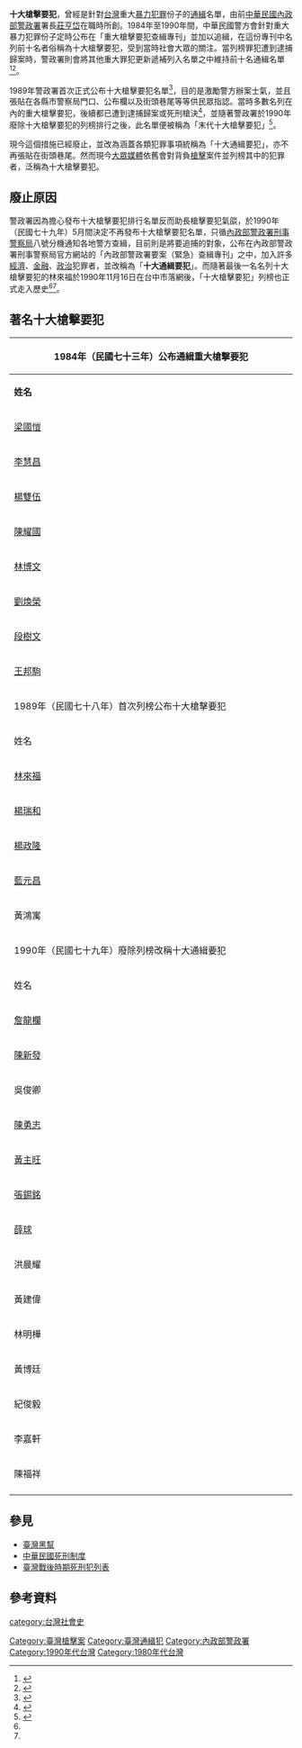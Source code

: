 '''十大槍擊要犯'''，曾經是針對[[台灣|台灣]]重大[[暴力|暴力]][[犯罪|犯罪]]份子的[[通緝|通緝]]名單，由前[[中華民國內政部警政署|中華民國內政部警政署]]署長[[莊亨岱|莊亨岱]]在職時所創。1984年至1990年間，中華民國警方會針對重大暴力犯罪份子定時公布在「重大槍擊要犯查緝專刊」並加以追緝，在這份專刊中名列前十名者俗稱為十大槍擊要犯，受到當時社會大眾的關注。當列榜罪犯遭到逮捕歸案時，警政署則會將其他重大罪犯更新遞補列入名單之中維持前十名通緝名單<ref name=":0">{{Cite news|url=https://news.ltn.com.tw/news/society/paper/423504|title=＜小檔案＞十大槍擊要犯|author=黃敦硯|date=2010-08-30|work=|publisher=自由時報|accessdate=|language=|format=}}</ref><ref name=":1">{{Cite web|title=以前的十大槍擊要犯，為什麼取消了？|url=https://www.facebook.com/plainlaw.me/posts/2241476179461410|accessdate=|author=法律白話文運動|date=2019-02-10|format=|publisher=|language=}}</ref>。

1989年警政署首次正式公布十大槍擊要犯名單<ref>{{Cite news|url=https://news.tvbs.com.tw/local/130001|title=10大槍擊要犯 78年首公布激勵員警|author=廖芳潔、陳其銳|date=2009-05-11|work=|publisher=TVBS|accessdate=|language=|format=|archive-date=2019-08-21|archive-url=https://web.archive.org/web/20190821015107/https://news.tvbs.com.tw/local/130001|dead-url=no}}</ref>，目的是激勵警方辦案士氣，並且張貼在各縣市警察局門口、公布欄以及街頭巷尾等等供民眾指認。當時多數名列在內的重大槍擊要犯，後續都已遭到逮捕歸案或死刑槍決<ref>{{Cite news|url=https://web.archive.org/web/20111130224444/http://www.nownews.com/2003/09/04/545-1508488.htm|title=十大槍擊要犯 縱橫70年代 多數伏法或橫死|author=余佳真、黃淳璟|date=2003-09-04|work=|publisher=今日新聞|accessdate=|language=|format=}}</ref>，並隨著警政署於1990年廢除十大槍擊要犯的列榜排行之後，此名單便被稱為「末代十大槍擊要犯」<ref>{{Cite news|url=https://www.mirrormedia.mg/story/20190716soc008/|title=槍擊要犯黃村的人生下半場 聽父親的話「好好做人」|author=林慶祥|date=2019-07-16|work=|publisher=鏡週刊|accessdate=|language=|format=|archive-date=2019-07-16|archive-url=https://web.archive.org/web/20190716101456/https://www.mirrormedia.mg/story/20190716soc008/|dead-url=no}}</ref>。

現今這個措施已經廢止，並改為涵蓋各類犯罪事項統稱為「十大通緝要犯」，亦不再張貼在街頭巷尾。然而現今[[大眾媒體|大眾媒體]]依舊會對背負[[槍擊|槍擊]]案件並列榜其中的犯罪者，泛稱為十大槍擊要犯。

==廢止原因==

警政署因為擔心發布十大槍擊要犯排行名單反而助長槍擊要犯氣燄，於1990年（民國七十九年）5月間決定不再發布十大槍擊要犯名單，只循[[內政部警政署刑事警察局|內政部警政署刑事警察局]]八號分機通知各地警方查緝，目前則是將要追捕的對象，公布在內政部警政署刑事警察局官方網站的「內政部警政署要案（緊急）查緝專刊」之中，加入許多[[经济|經濟]]、[[金融|金融]]、[[政治|政治]]犯罪者，並改稱為「'''十大通緝要犯'''」。而隨著最後一名名列十大槍擊要犯的林來福於1990年11月16日在台中市落網後，「十大槍擊要犯」列榜也正式走入歷史<ref name=":0" /><ref name=":1" />。

==著名十大槍擊要犯==
{| class="wikitable" style="width:100%;"
! colspan="2" |1984年（民國七十三年）公布通緝重大槍擊要犯
|-
!style="width:10%"|'''姓名'''||'''備註'''
|-
| [[梁國愷|梁國愷]]||綽號「珍珠呆」，[[萬華區|台北萬華人]]，[[外省人|外省]]第二代，萬華角頭[[芳明館|芳明館]]頭號殺手，與高雄[[西北幫|西北幫]]本省籍殺手李慧昌在槍擊要犯排名並駕齊驅，江湖上稱他們為「北梁南李」，因槍殺自家老大聞名而開啟小弟殺害老大的風氣，身揹多條人命。1984年在警方圍捕槍戰中服氰化鉀膠囊自殺身亡，警察也在圍捕中遭到他用[[英特拉泰克TEC-9半自動手槍|TEC-9]]射傷<ref>{{cite web |url=https://news.tvbs.com.tw/other/392690 |title=「珍珠呆」槍殺大哥　梁國愷聲名大噪 |date=2003-11-26 |website=TVBS新聞 |accessdate=2018-11-06 |archive-date=2019-06-09 |archive-url=https://web.archive.org/web/20190609193509/https://news.tvbs.com.tw/other/392690 |dead-url=no }}</ref>。
|-
| [[李慧昌|李慧昌]]||綽號「昌仔」、「瘋狂殺手」，高雄人，[[西北幫|西北幫]]本省籍殺手，在槍擊要犯排名裡與臺北[[芳明館|芳明館]]頭號殺手梁國愷並駕齊驅，江湖上將他們稱為「北梁南李」，並再與楊雙伍、陳耀國並列為「亡命三煞」。1984年9月，因被警察循線圍捕，見無處可逃，舉槍自盡<ref>林伯驊、藍凱誠.[https://udn.com/news/story/11315/3921980 飲彈斃命 襲警亡命徒下場都慘] {{Wayback|url=https://udn.com/news/story/11315/3921980 |date=20190821072301 }}.聯合報.2019-07-11</ref>。
|-
| [[楊雙伍|楊雙伍]]||綽號「雙伍仔」、「南霸天」，[[六龜區|高雄六龜]]人，1983年曾槍擊已故知名藝人[[高凌風|高凌風]]引起軒然大波，為台灣第一起槍擊藝人的案例，並與李慧昌、陳耀國並列為「亡命三煞」。1987年逃亡期間在日本犯下[[四海幫|四海幫]]幫主[[劉偉民|劉偉民]]命案，劉偉民因手槍卡彈來不及反擊而被當場格斃，此案當時震驚臺、日兩地。出獄後淡出江湖，現任高雄市藝能職業工會理事長<ref>{{Cite news|url=https://news.cts.com.tw/cts/society/201102/201102100668656.html|title=民國71年 17歲就殺人! 楊雙伍槍擊高凌風|author=|date=2011-02-10|work=|publisher=華視新聞|accessdate=|language=|format=|archive-date=2017-07-19|archive-url=https://web.archive.org/web/20170719214644/http://news.cts.com.tw/cts/society/201102/201102100668656.html|dead-url=no}}</ref><ref>{{Cite news|url=http://old.ltn.com.tw/2003/new/sep/3/today-so6.htm|title=十大槍擊要犯楊雙伍 假釋出獄|author=余瑞仁|date=2003-09-03|work=|publisher=自由時報|accessdate=|language=|format=|archive-date=2020-11-27|archive-url=https://web.archive.org/web/20201127221746/http://old.ltn.com.tw/2003/new/sep/3/today-so6.htm|dead-url=no}}</ref>。
|-
|[[陳耀國|陳耀國]]
|綽號「耀國仔」，高雄人，高雄苓雅寮聯宏幫殺手，1981年因殺人及爆炸案被捕，並利用借提偵訊時於台東法院脫逃。逃亡期間犯下二十件刑案，並與警方發生多次槍戰而被列為十大槍擊要犯，與楊雙伍、李慧昌並列為「亡命三煞」。逃亡12年後於1995年落網逮捕歸案。假釋出獄後淡出江湖趨向低調<ref>{{Cite news|url=https://tw.appledaily.com/headline/20070516/XUPPMF4G6C2NZYCJTCC4QXUVM4/|title=角頭大哥母出殯 重機車前導|author=|date=2007-05-16|work=|publisher=蘋果日報|accessdate=|language=|format=|archive-date=2020-11-27|archive-url=https://web.archive.org/web/20201127203705/https://tw.appledaily.com/headline/20070516/XUPPMF4G6C2NZYCJTCC4QXUVM4/|dead-url=no}}</ref>。
|-
| [[林博文|林博文]]||綽號「美國博仔」，[[沙鹿區|台中沙鹿]]人，父親為[[美國空軍|美國空軍]]地勤人員，母親為眷村子弟，因此他為中美混血，兒時因五官深邃時常遭到同儕霸凌，導致性格暴戾，加入黑幫[[十五神虎幫|十五神虎幫]]並數次以搶劫賭場之方式奪取大量財物而聲名大噪， 80年代曾與前政治人物[[顏清標|顏清標]]交戰，後者因火力不敵南下跑路。1984年於台中住宅遭到逮捕， 抓捕期間與警察交火槍殺一位名為洪旭之警隊長，遭到[[軍事法庭|軍事法庭]]判處死刑定讞，於1985年3月11日槍決伏法<ref>{{cite web |url=https://www.youtube.com/watch?v=YKft2ueLSgY |title=台美混血殺手美國博仔／火力驚人首次使用震撼彈 |date=2019-07-28 |website=台灣啟示錄 |access-date=2020-07-02 |archive-date=2021-08-28 |archive-url=https://web.archive.org/web/20210828194447/https://www.youtube.com/watch?v=YKft2ueLSgY }}</ref>。
|-
| [[劉煥榮|劉煥榮]]||綽號「神經劉」、「冷面殺手」，[[北屯區|台中北屯人]]，[[外省人|外省]]第二代，[[竹聯幫|竹聯幫]]忠堂執事，因涉入[[大樹林幫|楊柏峰]]命案、廖龍輝命案、張德憶命案、游國麟命案與菲律賓陳氏兄弟滅門血案，遭判處死刑並於1993年槍決伏法。入刑場前曾高喊「我對不起[[國家|國家]]，[[中華民國|中華民國]][[萬歲|萬歲]]！」<ref>{{cite web |url=https://news.cts.com.tw/cts/general/201012/201012140630600.html |title=民國100年最冷酷殺手! 劉煥榮專殺老大 |date=2010-12-14 |website=華視新聞 |accessdate=2018-10-29 |archive-date=2018-10-29 |archive-url=https://web.archive.org/web/20181029232342/https://news.cts.com.tw/cts/general/201012/201012140630600.html |dead-url=no }}</ref><ref>{{cite web |url=https://www.youtube.com/watch?v=Z1x7Rop09Bw |title=黑道輓歌「劉煥榮悲歌」 |date=2015-05-02 |website=法眼黑與白 |access-date=2018-10-29 |archive-date=2022-04-26 |archive-url=https://web.archive.org/web/20220426203123/https://www.youtube.com/watch?v=Z1x7Rop09Bw }}</ref>。
|-
| [[段樹文|段樹文]]||綽號「細鯽仔」，[[八德區|桃園八德]]人，曾與[[劉煥榮|劉煥榮]]、游國麟犯下楊柏峰命案、郭江南命案而聲名大噪被列為十大槍擊要犯，曾被法院判處無期徒刑，並獲兩次減刑假釋出獄。曾涉嫌參與張錫銘集團以及成立[[天道盟正義會|天道盟正義會]]等幫派組織而遭警方逮捕並起訴。現為[[桃園市議會|桃園市議會]][[市議員|市議員]]，成為史上第一位被列為十大槍擊要犯並當選市議員的政治人物<ref>{{Cite news|url=https://news.ltn.com.tw/news/society/paper/28380|title=段樹文 國內首批十大槍擊要犯|author=邱俊福、王俊忠、余瑞仁|date=2005-08-05|work=|publisher=自由時報|accessdate=|language=|format=|archive-date=2018-11-15|archive-url=https://web.archive.org/web/20181115103349/http://news.ltn.com.tw/news/society/paper/28380|dead-url=no}}</ref>。
|-
| [[王邦駒|王邦駒]]||綽號「小四」，[[萬華區|台北萬華人]]，[[外省人|外省]]第二代，與綽號「珍珠呆」的梁國愷同為[[芳明館|芳明館]]知名殺手，出獄後淪為毒蟲，有殺人、販毒等前科，曾名列十大槍擊要犯之首。2005年假釋出獄後再遭法院傳喚而逃亡數年，並在2015年遭查獲逮捕入獄服刑<ref>{{Cite news|url=https://news.ltn.com.tw/news/society/paper/909591|title=巧！當年的頭號槍擊要犯 撞臉阮經天|author=余衡、鄒念祖|date=2015-08-25|work=|publisher=自由時報|accessdate=|language=|format=|archive-date=2019-12-07|archive-url=https://web.archive.org/web/20191207232316/https://news.ltn.com.tw/news/society/paper/909591|dead-url=no}}</ref>。
|-
! colspan="2" |1989年（民國七十八年）首次列榜公布十大槍擊要犯
|-
!姓名
!備註
|-
| [[林來福|林來福]]||綽號「來來」、「鬼見愁」，嘉義市人，末代槍擊要犯之首，民國48年出生於嘉義，因與一個香腸攤販老闆的糾紛，開啟了他的江湖之路。總共背負27條人命，民國79年於台中落網，警察逮捕他時，發現他軍火強大，所有的軍火加起來總共有一個連的火力。與妻子在[[臺中監獄|臺中監獄]]辦完結婚後，翌年死刑槍決<ref>{{Cite news|url=https://www.youtube.com/watch?v=b8f-YD57G2I|title=鬼見愁林來福 殺香腸販開啟殺戮之門|author=洪培翔. 台灣啟示錄|date=2018-11-04|work=|publisher=東森新聞|accessdate=|language=|format=|archive-date=2020-03-01|archive-url=https://web.archive.org/web/20200301034122/https://www.youtube.com/watch?v=b8f-YD57G2I|dead-url=no}}</ref>。
|-
| [[楊瑞和|楊瑞和]]||綽號「馬仔」、「小馬哥」，[[岡山區|高雄岡山]]人、習慣在犯案時穿著一件風衣外套，並在裡面掛一排的子彈、幾顆手榴彈與兩把手槍，總共犯下超過9件命案，曾經到[[高雄市政府警察局|高雄市政府警察局]]開槍掃射，並投書[[中國時報|中國時報]]向[[天道盟|天道盟]]嗆聲與恐嚇。1990年3月25日，遭警察圍捕攻堅，在與警察用對講機談判10分鐘後，在妻小面前舉槍自盡<ref name="#1">[https://news.cts.com.tw/cts/general/201012/201012130629893.html 【法網專題】 民國79年江湖不歸路! 亡命之徒"楊瑞和"] {{Wayback|url=https://news.cts.com.tw/cts/general/201012/201012130629893.html |date=20190609144455 }}華視新聞 2010-12-13</ref>。
|-
| [[楊政隆|楊政隆]]||綽號「黑豆仔」，與「白猴」黎祝安同為小馬哥楊瑞和之心腹，警察在攻堅楊瑞和之前，將其逮捕。1990年3月25日，遭警察圍捕攻堅，在無處可逃的景況下，棄械投降<ref name="#1"/>。
|-
|[[藍元昌|藍元昌]]
|綽號「阿昌」，[[台中市|台中市]]人，1980年代在中部地區涉及多起綁架勒贖、槍擊等犯罪事件，因火力強大被警方稱為被稱為「行動軍火庫」，1989年及2000年兩次警方發生圍捕槍戰遭到逮捕入獄，目前正在服刑中<ref>{{Cite news|url=https://www.youtube.com/watch?v=0VrdLrs0cog|title=親兄弟身處黑白兩道！警兄上銬藍元昌 因弟弟一生仕途不順|author=張硯卿. 重案追緝令|date=2018-07-09|work=|publisher=三立新聞|accessdate=|language=|format=|archive-date=2020-03-01|archive-url=https://web.archive.org/web/20200301053201/https://www.youtube.com/watch?v=0VrdLrs0cog|dead-url=no}}</ref><ref>{{Cite news|url=https://news.cts.com.tw/cts/society/201012/201012150631445.html|title=民國87年出獄繼續犯案 藍元昌不歸路|author=|date=2010-12-15|work=|publisher=華視新聞|accessdate=|language=|format=|archive-date=2016-11-11|archive-url=https://web.archive.org/web/20161111015129/http://news.cts.com.tw/cts/society/201012/201012150631445.html|dead-url=no}}</ref>。
|-
| 黃鴻寓||綽號「黑牛」，[[線西鄉|彰化線西]]人，曾經是「鬼見愁」林來福的左右手，後來看不慣林來福的作風因而自立門戶，受不了[[天道盟|天道盟]]到處劫財自己卻分不到一杯羹，於是在台北景美打死了[[天道盟|天道盟]][[不倒會|不倒會]]老大林重伯，並在臺中羅浮宮酒店犯下開槍縱火案燒死無黨籍[[立法委員|立法委員]][[羅福助|羅福助]]之兄羅亨科，因此被列為十大槍擊要犯第二名，沒想到後來又槍擊[[彰化縣|彰化縣]]立法委員[[陳湧源|陳湧源]]，使其半身癱瘓，成為全臺灣第一個恐嚇與槍擊民意代表的十大槍擊要犯，1991年在[[臺中監獄|臺中監獄]]槍決伏法<ref>{{Cite news|url=https://news.ebc.net.tw/news/society/140723|title=槍殺角頭身背六條人命 橫行中台灣的黑牛黃鴻寓|author=|date=2018-11-23|work=|publisher=東森新聞|accessdate=|language=|format=|archive-date=2020-02-04|archive-url=https://web.archive.org/web/20200204063304/https://news.ebc.net.tw/News/society/140723|dead-url=no}}</ref>。
|-
! colspan="2" |1990年（民國七十九年）廢除列榜改稱十大通緝要犯
|-
!姓名
!備註
|-
| [[詹龍欄|詹龍欄]]||綽號「穿山甲」，[[東山區_(臺南市)|台南東山]]人，在台南因與友人盧照琴涉入[[竹聯幫|竹聯幫]]台南分會老大宋大凱命案而逃往菲律賓，在逃時再與軍火大亨許金德合作走私槍械。最終與許金德發生口角遭詹龍欄的小弟槍殺，詹龍欄因此案逃往大陸，再涉及綁架毒品大亨黃上豐獲得贖金，後遭中國公安與台灣警方以引渡條約聯手逮捕遣送回國。曾在監獄因遭楊雙伍砍傷而與越獄大王[[徐開喜|徐開喜]]一起逃獄，犯下多起綁架案。於2020年9月23日成功辦理假釋出獄<ref>{{Cite news|url=https://tw.appledaily.com/local/20200930/T3YHS45V7NFD5DHOPI76WFES5A/|title=「穿山甲」詹龍欄關18年出獄！34次求假釋破紀錄　回老家親友認不得|author=劉榮輝、林泊志|date=2020-09-30|work=|publisher=蘋果日報|accessdate=|language=|format=}}</ref>。
|-
| [[陳新發_(罪犯)|陳新發]]||綽號「阿龍」，[[冬山鄉|宜蘭冬山]]人，犯下50餘起重案，先後殺害兩名刑事警察；1992年4月13日「獵龍專案」在臺北市信義區吳興街公寓與警察爆發警匪槍戰，最後與兩名手下陳根龍與張耀天死於警方[[震撼彈|震撼彈]]與公寓天然氣外洩所引發的[[氣爆|氣爆]][[火災|火災]]。當時三人以[[M16突擊步槍|M16突擊步槍]]、[[MAC-11衝鋒槍|MAC-11衝鋒槍]]與[[M26手榴彈|M26手榴彈]]在房間臥室與警察相互開槍射擊，耗盡了[[臺北市政府警察局|臺北市政府警察局信義分局]]支援的所有彈藥，事後現場清點彈孔，高達兩千多發。該案由於地居臺北市中心、僵持甚久，是臺灣媒體首次以SNG車，長時間現場報導的槍戰<ref>{{cite web |url=http://news.ltn.com.tw/news/society/paper/25107 |title=15年抓3條龍 2警殉識 |date=2005-07-15 |website=自由時報 |accessdate=2018-10-30 |archive-date=2018-07-13 |archive-url=https://web.archive.org/web/20180713144234/http://news.ltn.com.tw/news/society/paper/25107 |dead-url=no }}</ref><ref>{{cite web |url=https://www.youtube.com/watch?v=faAwCRk4kPM |title=陳新發砍老大、殺警察 侯友宜丟震撼彈、2000發子彈的獵龍專案！？ |date=2013-09-04 |website=關鍵時刻2300 |access-date=2018-10-30 |archive-date=2022-01-04 |archive-url=https://web.archive.org/web/20220104031752/https://www.youtube.com/watch?v=faAwCRk4kPM }}</ref><ref>{{cite web |url=https://news.cts.com.tw/cts/society/201012/201012070625822.html |title=【法網專題】民國八十一當街槍殺兩刑警 宜蘭龍陳新發 |date=2010-12-07 |website=華視新聞 |accessdate=2018-10-30 |archive-date=2018-10-30 |archive-url=https://web.archive.org/web/20181030170453/https://news.cts.com.tw/cts/society/201012/201012070625822.html |dead-url=no }}</ref>。
|-
| 吳俊卿||綽號「蕃薯仔」，[[二林鎮|彰化二林]]人，因犯案手法兇狠與火力強大，23歲就被列為通緝槍擊要犯。

警方在追緝時，發現他的犯案過程都是有人經過精心策劃，後來才發現他的軍師，竟為前刑警華敏璽，華被捕後，供出其藏匿地點。

2003年，警方成立「拔薯專案」，7月，在臺中梧棲將其逮捕歸案。

2021年已通過假釋出獄。
|-
| [[陳勇志_(罪犯)|陳勇志]]||綽號「阿志」，[[潭子區|台中潭子]]人，曾經被列為亞洲五大通緝犯，因案逃至中國大陆，後來被中國公安與臺灣警察以引渡條約聯手逮捕，遣送回國，目前入監服刑中。<ref>劉婉君、王捷、江志雄、張瑞楨、王善嬿、周湘芸.[https://news.ltn.com.tw/news/society/paper/1311447 槍擊要犯薛球服刑14年肝病亡 張錫銘3大咖還在關] {{Wayback|url=https://news.ltn.com.tw/news/society/paper/1311447 |date=20190821023615 }}.自由時報.2019-08-18</ref>，死刑定讞等待執行。2019年6月10日，[[臺灣高等法院臺中分院|臺灣高等法院臺中分院]]更三審宣判及駁回上訴定讞，維持判處無期徒刑<ref>張文川.[https://news.ltn.com.tw/news/society/breakingnews/2817399 「酒店殺手」3度槍殺奪4命 槍擊要犯陳勇志逃死定讞] {{Wayback|url=https://news.ltn.com.tw/news/society/breakingnews/2817399 |date=20190821064940 }}.自由時報.2019-06-10</ref>。
|-
| [[黃主旺|黃主旺]]||綽號「主旺仔」、「鬼見愁」，[[芳苑鄉|彰化芳苑]]人，1993年策劃謀殺天道盟不倒會長謝通運而聲名大噪，後續涉及多起槍擊案與謀殺案被警方列為十大槍擊要犯。2000年曾經連闖14關成功越獄，後再遭到逮捕並於2015年死刑槍決伏法<ref>{{Cite news|url=https://news.ltn.com.tw/news/society/breakingnews/1340269|title=黃主旺活埋殺人百般逃死 多活30分鐘仍伏法|author=楊政郡|date=2015-06-05|work=|publisher=自由時報|accessdate=|language=|format=|archive-date=2020-02-16|archive-url=https://web.archive.org/web/20200216113712/https://news.ltn.com.tw/news/society/breakingnews/1340269|dead-url=no}}</ref>。
|-
| [[張錫銘|張錫銘]]||綽號「小黑」、「惡龍」，[[東山區_(臺南市)|台南東山]]人，為「穿山甲」[[詹龍欄|詹龍欄]]徒弟，有「移動軍火庫」之稱，曾在與警察對峙時，使用[[AK-47|AK-47]]與[[斯泰爾AUG突擊步槍|斯泰爾AUG突擊步槍]]架住一名老農民後攔車逃跑，有槍砲、殺人、擄人勒贖前科。2005年遭到逮捕後遭法院判無期徒刑，目前在[[臺南監獄|臺南監獄]]服刑中<ref>{{Cite news|url=https://www.setn.com/News.aspx?NewsID=810116|title=前槍擊要犯張錫銘...12假釋都失敗！移北院行政庭審理|author=莊沛儀|date=2020-09-07|work=|publisher=三立新聞|accessdate=|language=|format=|archive-date=2020-11-24|archive-url=https://web.archive.org/web/20201124152923/https://www.setn.com/News.aspx?NewsID=810116|dead-url=no}}</ref>。
|-
|[[薛球|薛球]]
|綽號「阿球」、「惡虎」，[[竹東鎮|新竹竹東]]人，與黃新堯、陳益華合流組成強盜集團，犯下14件持槍強盜案，2件擄人勒贖及2件恐嚇取財案，其中綁架台中市議長張宏年振驚社會，刑事局成立「獵虎專案」全面展開追緝，並於2007年7月逮捕歸案並判處無期徒刑。2019年8月病逝於台南監獄<ref>{{Cite news|url=https://www.chinatimes.com/newspapers/20190818000555-260106?chdtv|title=18重案判無期 大盜薛球病逝|author=洪榮志、王文郁|date=2019-08-18|work=|publisher=中國時報|accessdate=|language=|format=|archive-date=2022-03-05|archive-url=https://web.archive.org/web/20220305174111/https://www.chinatimes.com/newspapers/20190818000555-260106?chdtv}}</ref>。
|-
| 洪晨耀||綽號「阿俊」，[[嘉義|嘉義]]人，與小弟張俊宏是道上知名的雙槍俠，曾犯下[[新竹|新竹]][[峨眉鄉|峨眉鄉]]民宅槍擊案，造成兩死一重傷，後來重傷的屋主還是撐不住過世了，但其實遭槍殺的屋主是洪晨耀的恩人，在他被關出來不斷的接濟他還提供他工作，竟因一筆小額的款項造成兩人起爭執，還互相毆打，最後卻死在自己好朋友的槍下。

後來洪晨耀在老家附近的透天厝被捕，起出兩把[[M1911手槍|M1911手槍]]與44發[[.45_ACP|.45手槍子彈]]，但被捕後的洪晨耀依舊不後悔犯了這個案子，甚至向警方表示，快點把他帶去刑場[[槍決|槍決]]，他要繼續去找三位死者報仇，民國95年遭判處[[死刑|死刑]]定讞，民國99年槍決伏法。
|-
|黃建偉||綽號「矮仔偉」，[[桃園市|桃園]][[小南門幫|小南門幫]]幫主。
2002年間，黃建偉因小弟汪士傑與其酒店女友有染，憤而陸續以硫酸、槍擊方式，傷害小弟與殺害其舅舅，該名酒店女子也遭潑酸後行蹤不明至今生死未卜。後來幫內小弟王給臣覺得黃建偉手段太殘忍，酒後向桃園市政府警察局大溪分局警方透露此事，警方因此多次針對黃建偉展開圍捕並爆發槍戰。同年11月，黃建偉再教唆手下游萬益、邱嘉勝等人，於幫內小弟王給臣所經營的「大支牛肉快炒店」裡向王給臣開十多槍斃命。
2003年間，警方展開全面追緝以他為首的小南門幫份子，黃建偉為了跑路陸續向多位民意代表勒贖跑路費，並遭部份民代拒絕憤而再向時任立法委員李鎮楠、市議員林良益等服務處開槍示威，囂張行徑及兇殘手段震驚社會，隨後黃建偉潛逃至中國大陸躲避追緝，其手下在2004年間相繼落網。
2018年因在珠海犯下綁架勒贖案在大陸被逮，廣東珠海法院12月31日依入境發展黑社會組織罪、綁架罪、非法拘禁罪，數罪並罰，判處黃建偉死刑，緩期二年執行，並處沒收個人全部財產，且限制減刑。由於是被判「死刑緩期執行」，只要黃建偉在緩期內沒有故意犯罪，就能減為無期徒刑。
|-
|林明樺||綽號「阿樺」、「明樺仔」，[[台中|台中]][[梧棲區|梧棲]]人，林明樺犯罪集團主謀，與黃博廷是拜把兄弟，負責提供武器(一人4[[突擊步槍|長]]4[[衝鋒槍|短]]、3發[[槍榴彈|槍榴彈]]、200多發子彈與1枚[[汽油彈|汽油彈]])、籌劃綁架、拿贖款等事務，交代成員如果碰到警察，就直接火拼，如果拼不過，就直接自殺，曾犯下震驚全台的台中耕讀園槍擊案，因與日信當舖員工談判破裂，當場與成員黃博廷、紀俊毅與李嘉軒一起槍殺了三名討債集團員工李文宗、洪勝宏、林佳輝並重傷了傅姓與蔡姓員工，後為了籌錢跑路，與成員一起綁架大甲[[鎮瀾宮|鎮瀾宮]]副董事長鄭銘坤，要求贖金一億元，將人綁在[[高雄縣|高雄縣]][[大寮鄉|大寮鄉]]，經[[顏清標|顏清標]]與[[李照雄|李照雄]]出面向中南部江湖人士多方籌錢後，籌出贖金2500萬，在拿到贖金後釋放鄭銘坤，但三個月後，又綁架了嘉義台商蔡明福，要求贖金三億元，將人綁在[[台北縣|台北縣]][[三芝鄉|三芝鄉]]淺水灣渡假村，與紀俊毅在基隆八斗子漁港準備拿到贖金偷渡到中國大陸的最後一刻，遭到警方逮捕，後被押解時，服氰酸鉀膠囊自殺身亡。
|-
|黃博廷||綽號「小黑」、「黑人」，[[台中|台中]][[沙鹿區|沙鹿]]人，林明樺拜把兄弟，負責進行籌劃、籌備三餐與看管人質，曾參與耕讀園槍擊案、大甲[[鎮瀾宮|鎮瀾宮]]副董事長鄭銘坤綁架案與嘉義台商蔡明福綁架案，在[[維安特勤隊|維安特勤隊]]晚上九點撕票前攻堅救人時，和李嘉軒使用[[P90|P90]]和[[AR-15|AR-15]]與警方爆發三波槍戰，但最後在與警方談判和朋友勸降過後，棄械投降。

後遭判處無期徒刑，目前服刑中。
|-
|紀俊毅||綽號「俊宏」，林明樺小弟，負責租房子、駕駛汽車與看管人質，曾參與耕讀園槍擊案、鄭銘坤綁架案與蔡明福綁架案，遭警方逮捕後，被判處2個死刑，2013年於台南刑場槍決伏法。
|-
|李嘉軒||綽號「阿煙」，林明樺表弟，負責保護大哥、駕駛汽車與看管人質，曾參與耕讀園槍擊案、鄭銘坤綁架案與蔡明福綁架案，遭警方逮捕後，被判處3個死刑，2013年於台南刑場槍決伏法。
|-
|陳福祥||綽號「大稻埕頭號殺手」、「[[加蚋子|加蚋]]雙槍俠」，[[天道盟不倒會|天道盟不倒會]]成員，2002年被通緝逮捕時和同夥裡應外合犯下了劫囚案，逃亡35天後因通訊遭鎖定和警方在路口爆發槍戰，最後遭到逮捕，2015年又犯下[[2015年西門町雙屍案|峨眉停車場雙屍命案]]，為搶440萬元毒品交易費，將台中角頭陳威宇的小弟蔡宗育連開四槍打死後，將屍體搬到後座，陳福祥站在車邊等待蔡鎧陽回來，將蔡鎧陽推倒，向其頭顱與下顎開槍，將其擊斃，隨後陳福祥將兩具屍體疊在車輛後座，立刻離開走入電梯並清槍，全不顧忌電梯內尚有其他乘客。下樓後，陳福祥搭乘計程車去建國北路找陳威宇，並哄騙他，說貨已經交給二蔡，要求立即給付現金貨款，但陳無法以電話聯絡上已然喪命的二蔡，又加上曾聽到「貨已取到」的訊息，不疑有他，將貨款交予陳福祥。陳福祥隨即離去。
13日 陳福祥駕駛他的銀色[[寶馬|寶馬]]（BMW）雙門[[跑車|跑車]]，由[[新北市|新北市]][[三重區|三重]]往[[新莊區|新莊]]方向逃逸，到[[泰山區_(台灣)|泰山區]]某中古車行找尋其小學同學「阿漢」，陳福祥積欠「阿漢」新臺幣70萬元，因為入獄所以無法償債，陳福祥將車寄放於阿漢上班處，表示要將車變賣，取得現金後償還「阿漢」，然後攔計程車離去，15日，車行老闆發覺陳福祥是通緝要犯，立刻報案，警方將該輛車拖回鑑識。而後陳福祥藏匿於[[桃園市|桃園]]一棟住商混合大樓之中，該大樓因樓上有許多[[台灣性產業|八大行業]]店面，出入分子龍蛇混雜，經過跟監、多日埋伏後，警方先喬裝為[[中華電信|中華電信]]維修人員，武裝進入該大樓佈線，並實施電信監控。1月24日凌晨三點陳福祥上網結束，即把網路關閉，警方臆測陳福祥已就寢，卻也未敢輕忽，直到早晨6時30分，確定陳福祥熟睡，立刻發起攻擊，刑事警察局[[霹靂小組|霹靂小組]]在12秒內攻堅破門而入，將陳福祥逮捕，並起獲毒品[[大麻|大麻]]與[[安非他命|安非他命]]若干，[[幽靈M4型衝鋒槍|M4衝鋒槍]]、[[格洛克22手槍|格洛克22手槍]]各一把與[[.40_S&W|.40 S&W]]子彈]68發，贓款40萬元，警方宣佈破案。

後遭判處[[死刑|死刑]]。
|-
|}

== 參見 ==
*[[臺灣黑幫|臺灣黑幫]]
*[[中華民國死刑制度|中華民國死刑制度]]
*[[臺灣戰後時期死刑犯列表|臺灣戰後時期死刑犯列表]]

== 參考資料 ==
{{reflist|2}}

[[category:台灣社會史|category:台灣社會史]]
[[Category:臺灣槍擊案|Category:臺灣槍擊案]]
[[Category:臺灣通緝犯|Category:臺灣通緝犯]]
[[Category:內政部警政署|Category:內政部警政署]]
[[Category:1990年代台灣|Category:1990年代台灣]]
[[Category:1980年代台灣|Category:1980年代台灣]]